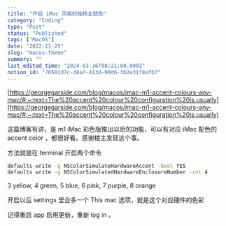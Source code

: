 ```yaml
---
title: "开启 iMac 风格的独特主题色"
category: "Coding"
type: "Post"
status: "Published"
tags: ["MacOS"]
date: "2022-11-25"
slug: "macos-theme"
summary: ""
last_edited_time: "2024-03-16T08:21:00.000Z"
notion_id: "76501d7c-d8a7-413d-90d6-3b2e31f8afb7"
---
```



[https://georgegarside.com/blog/macos/imac-m1-accent-colours-any-mac/#:~:text=The%20accent%20colour%20configuration%20is,usually](https://georgegarside.com/blog/macos/imac-m1-accent-colours-any-mac/#:~:text=The%20accent%20colour%20configuration%20is,usually)


这篇博客有讲，是 m1 iMac 彩色版推出以后的功能，可以有对应 iMac 配色的 accent color ，都很好看。感谢楼主发现这个事。


方法就是在 terminal 开启两个命令


```bash
defaults write -g NSColorSimulateHardwareAccent -bool YES
defaults write -g NSColorSimulatedHardwareEnclosureNumber -int 4
```


3 yellow, 4 green, 5 blue, 6 pink, 7 purple, 8 orange


开启以后 settings 里会多一个 This mac 选项，就是这个对应硬件的色彩


记得重启 app 启用更新，重新 log in 。

